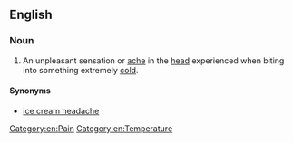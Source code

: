 ==English==

===Noun===
{{en-noun|head=[[brain]] [[freeze]]|-|s}}

# {{informal}} An unpleasant sensation or [[ache]] in the [[head]] experienced when biting into something extremely [[cold]].

====Synonyms====
* [[ice cream headache]]
[[Category:en:Pain]]
[[Category:en:Temperature]]